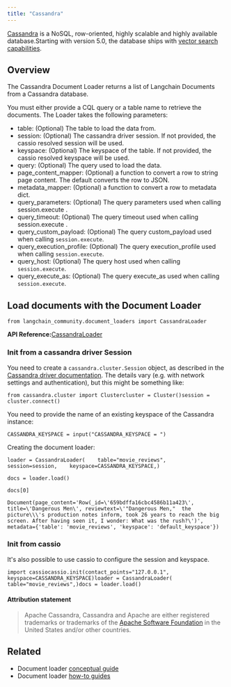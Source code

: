 ```yaml
---
title: "Cassandra"
---
```


[Cassandra](https://cassandra.apache.org/) is a NoSQL, row-oriented, highly scalable and highly available database.Starting with version 5.0, the database ships with [vector search capabilities](https://cassandra.apache.org/doc/trunk/cassandra/vector-search/overview.html).

## Overview

The Cassandra Document Loader returns a list of Langchain Documents from a Cassandra database.

You must either provide a CQL query or a table name to retrieve the documents. The Loader takes the following parameters:

* table: (Optional) The table to load the data from.
* session: (Optional) The cassandra driver session. If not provided, the cassio resolved session will be used.
* keyspace: (Optional) The keyspace of the table. If not provided, the cassio resolved keyspace will be used.
* query: (Optional) The query used to load the data.
* page\_content\_mapper: (Optional) a function to convert a row to string page content. The default converts the row to JSON.
* metadata\_mapper: (Optional) a function to convert a row to metadata dict.
* query\_parameters: (Optional) The query parameters used when calling session.execute .
* query\_timeout: (Optional) The query timeout used when calling session.execute .
* query\_custom\_payload: (Optional) The query custom\_payload used when calling `session.execute`.
* query\_execution\_profile: (Optional) The query execution\_profile used when calling `session.execute`.
* query\_host: (Optional) The query host used when calling `session.execute`.
* query\_execute\_as: (Optional) The query execute\_as used when calling `session.execute`.

## Load documents with the Document Loader

```
from langchain_community.document_loaders import CassandraLoader
```

**API Reference:**[CassandraLoader](https://python.langchain.com/api_reference/community/document_loaders/langchain_community.document_loaders.cassandra.CassandraLoader.html)

### Init from a cassandra driver Session

You need to create a `cassandra.cluster.Session` object, as described in the [Cassandra driver documentation](https://docs.datastax.com/en/developer/python-driver/latest/api/cassandra/cluster/#module-cassandra.cluster). The details vary (e.g. with network settings and authentication), but this might be something like:

```
from cassandra.cluster import Clustercluster = Cluster()session = cluster.connect()
```

You need to provide the name of an existing keyspace of the Cassandra instance:

```
CASSANDRA_KEYSPACE = input("CASSANDRA_KEYSPACE = ")
```

Creating the document loader:

```
loader = CassandraLoader(    table="movie_reviews",    session=session,    keyspace=CASSANDRA_KEYSPACE,)
```

```
docs = loader.load()
```

```
docs[0]
```

```
Document(page_content='Row(_id=\'659bdffa16cbc4586b11a423\', title=\'Dangerous Men\', reviewtext=\'"Dangerous Men,"  the picture\\\'s production notes inform, took 26 years to reach the big screen. After having seen it, I wonder: What was the rush?\')', metadata={'table': 'movie_reviews', 'keyspace': 'default_keyspace'})
```

### Init from cassio

It's also possible to use cassio to configure the session and keyspace.

```
import cassiocassio.init(contact_points="127.0.0.1", keyspace=CASSANDRA_KEYSPACE)loader = CassandraLoader(    table="movie_reviews",)docs = loader.load()
```

#### Attribution statement

> Apache Cassandra, Cassandra and Apache are either registered trademarks or trademarks of the [Apache Software Foundation](http://www.apache.org/) in the United States and/or other countries.

## Related

* Document loader [conceptual guide](/oss/concepts/document_loaders)
* Document loader [how-to guides](/oss/how_to/#document-loaders)
